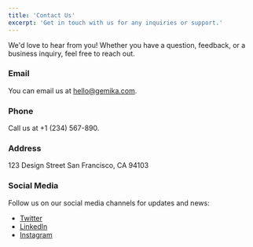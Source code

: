 ```yaml
---
title: 'Contact Us'
excerpt: 'Get in touch with us for any inquiries or support.'
---
```


We'd love to hear from you! Whether you have a question, feedback, or a business inquiry, feel free
to reach out.

### Email

You can email us at [hello@gemika.com](mailto:hello@gemika.com).

### Phone

Call us at +1 (234) 567-890.

### Address

123 Design Street San Francisco, CA 94103

### Social Media

Follow us on our social media channels for updates and news:

- [Twitter](#)
- [LinkedIn](#)
- [Instagram](#)
